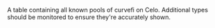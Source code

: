 A table containing all known pools of curvefi on Celo. Additional types should be monitored to ensure they're accurately shown.
